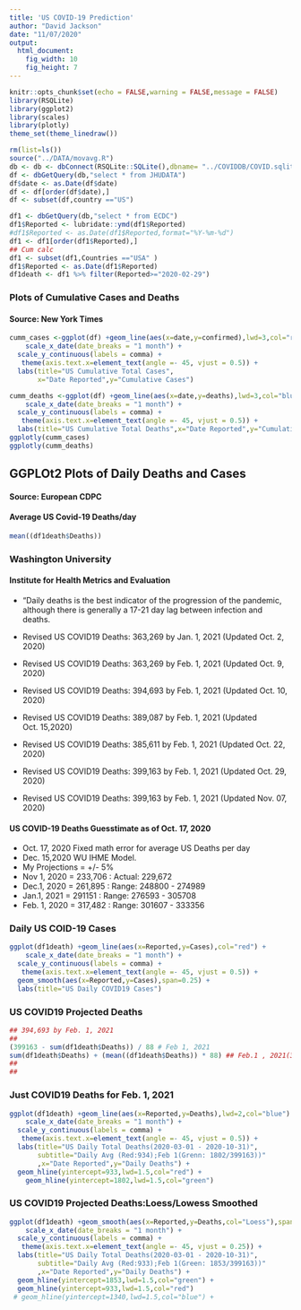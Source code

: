 ```yaml
---
title: 'US COVID-19 Prediction'
author: "David Jackson"
date: "11/07/2020"
output: 
  html_document: 
    fig_width: 10
    fig_height: 7
---
```


```r
knitr::opts_chunk$set(echo = FALSE,warning = FALSE,message = FALSE)
library(RSQLite)
library(ggplot2)
library(scales)
library(plotly)
theme_set(theme_linedraw())
```

```r
rm(list=ls())
source("../DATA/movavg.R")
db <- db <- dbConnect(RSQLite::SQLite(),dbname= "../COVIDDB/COVID.sqlite3")
df <- dbGetQuery(db,"select * from JHUDATA")
df$date <- as.Date(df$date)
df <- df[order(df$date),]
df <- subset(df,country =="US")

```

```r
df1 <- dbGetQuery(db,"select * from ECDC")
df1$Reported <- lubridate::ymd(df1$Reported)
#df1$Reported <- as.Date(df1$Reported,format="%Y-%m-%d")
df1 <- df1[order(df1$Reported),]
## Cum calc
df1 <- subset(df1,Countries =="USA" )
df1$Reported <- as.Date(df1$Reported)
df1death <- df1 %>% filter(Reported>="2020-02-29") 

```

### Plots of Cumulative Cases and Deaths
#### Source: New York Times

```r
cumm_cases <-ggplot(df) +geom_line(aes(x=date,y=confirmed),lwd=3,col="red") + 
    scale_x_date(date_breaks = "1 month") +
  scale_y_continuous(labels = comma) +
   theme(axis.text.x=element_text(angle =- 45, vjust = 0.5)) +
  labs(title="US Cumulative Total Cases",
       x="Date Reported",y="Cumulative Cases") 
```
```r
cumm_deaths <-ggplot(df) +geom_line(aes(x=date,y=deaths),lwd=3,col="blue") + 
    scale_x_date(date_breaks = "1 month") +
  scale_y_continuous(labels = comma) +
   theme(axis.text.x=element_text(angle =- 45, vjust = 0.5)) +
  labs(title="US Cumulative Total Deaths",x="Date Reported",y="Cumulative Deaths")
ggplotly(cumm_cases)
ggplotly(cumm_deaths)
```

## GGPLOt2 Plots of Daily Deaths and Cases
#### Source: European CDPC


#### Average US Covid-19 Deaths/day

```r
mean((df1death$Deaths))
```

### Washington University
#### Institute for Health Metrics and Evaluation
* "Daily deaths is the best indicator of the progression of the pandemic, although there is generally a 17-21 day lag between infection and deaths.

* Revised US COVID19 Deaths: 363,269 by Jan. 1, 2021 (Updated Oct. 2, 2020)
* Revised US COVID19 Deaths: 363,269 by Feb. 1, 2021 (Updated Oct. 9, 2020)
* Revised US COVID19 Deaths: 394,693 by Feb. 1, 2021 (Updated Oct. 10, 2020)
* Revised US COVID19 Deaths: 389,087 by Feb. 1, 2021 (Updated Oct. 15,2020)
* Revised US COVID19 Deaths: 385,611 by Feb. 1, 2021 (Updated Oct. 22, 2020)
* Revised US COVID19 Deaths: 399,163 by Feb. 1, 2021 (Updated Oct. 29, 2020)
* Revised US COVID19 Deaths: 399,163 by Feb. 1, 2021 (Updated Nov. 07, 2020)

#### US COVID-19 Deaths  Guesstimate as of Oct. 17, 2020
* Oct. 17, 2020 Fixed math error for average US Deaths per day
* Dec. 15,2020 WU IHME Model.
* My Projections = +/- 5%
* Nov 1,  2020 = 233,706 : Actual: 229,672
* Dec.1,  2020 = 261,895 : Range: 248800 - 274989
* Jan.1,  2021 = 291151  : Range: 276593 - 305708
* Feb. 1, 2020 = 317,482 : Range: 301607 - 333356

### Daily US COID-19 Cases

```r
ggplot(df1death) +geom_line(aes(x=Reported,y=Cases),col="red") + 
    scale_x_date(date_breaks = "1 month") +
  scale_y_continuous(labels = comma) +
   theme(axis.text.x=element_text(angle =- 45, vjust = 0.5)) + 
  geom_smooth(aes(x=Reported,y=Cases),span=0.25) +
  labs(title="US Daily COVID19 Cases")
```


### US COVID19 Projected Deaths


```r
## 394,693 by Feb. 1, 2021
##
(399163 - sum(df1death$Deaths)) / 88 # Feb 1, 2021
sum(df1death$Deaths) + (mean((df1death$Deaths)) * 88) ## Feb.1 , 2021(389087)
##
## 
```


### Just COVID19 Deaths for Feb. 1, 2021


```r
ggplot(df1death) +geom_line(aes(x=Reported,y=Deaths),lwd=2,col="blue") + 
    scale_x_date(date_breaks = "1 month") +
  scale_y_continuous(labels = comma) +
   theme(axis.text.x=element_text(angle =- 45, vjust = 0.5)) +
  labs(title="US Daily Total Deaths(2020-03-01 - 2020-10-31)",
       subtitle="Daily Avg (Red:934);Feb 1(Grenn: 1802/399163))"
       ,x="Date Reported",y="Daily Deaths") +
  geom_hline(yintercept=933,lwd=1.5,col="red") +
    geom_hline(yintercept=1802,lwd=1.5,col="green")

```

### US COVID19 Projected Deaths:Loess/Lowess Smoothed

```r
ggplot(df1death) +geom_smooth(aes(x=Reported,y=Deaths,col="Loess"),span=0.1) +
    scale_x_date(date_breaks = "1 month") +
  scale_y_continuous(labels = comma) +
   theme(axis.text.x=element_text(angle =- 45, vjust = 0.25)) +
  labs(title="US Daily Total Deaths(2020-03-01 - 2020-10-31)",
       subtitle="Daily Avg (Red:933);Feb 1(Green: 1853/399163))"
       ,x="Date Reported",y="Daily Deaths") +
  geom_hline(yintercept=1853,lwd=1.5,col="green") +
  geom_hline(yintercept=933,lwd=1.5,col="red") 
 # geom_hline(yintercept=1340,lwd=1.5,col="blue") +
  

```



